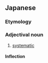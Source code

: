 ==Japanese==
{{ja-kanjitab|たい|けい|てき|yomi=o}}

===Etymology===
{{suffix|体系|的|t1=system|t2=-atic|lang=ja|sort=たいけいてき}}

===Adjectival noun===
{{ja-adj|たいけいてき|decl=na}}

# [[systematic]]

====Inflection====
{{ja-na|体系的|たいけいてき|taikeiteki}}